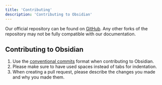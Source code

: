 ```yaml
---
title: 'Contributing'
description: 'Contributing to Obsidian'
---
```


Our official repository can be found on [GitHub](https://github.com/deividcomsono/Obsidian). Any other forks of the repository may not be fully compatible with our documentation.

<GithubInfo
  owner="deividcomsono"
  repo="Obsidian"
/>

## Contributing to Obsidian
1. Use the [conventional commits](https://www.conventionalcommits.org/en/v1.0.0/) format when contributing to Obsidian.
2. Please make sure to have used spaces instead of tabs for indentation.
3. When creating a pull request, please describe the changes you made and why you made them.
